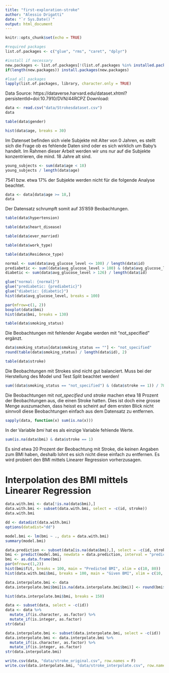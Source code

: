```yaml
---
title: "first-exploration-stroke"
author: "Alessio Drigatti"
date: "`r Sys.Date()`"
output: html_document
---
```


```r
knitr::opts_chunk$set(echo = TRUE)
```

```r
#required packages
list.of.packages <- c("glue", "rms", "caret", "dplyr")

#install if necessary
new.packages <- list.of.packages[!(list.of.packages %in% installed.packages()[,"Package"])]
if(length(new.packages)) install.packages(new.packages)

#load all packages
lapply(list.of.packages, library, character.only = TRUE)
```


Data Source: https://dataverse.harvard.edu/dataset.xhtml?persistentId=doi:10.7910/DVN/44RCPZ
Download: 

```r
data <- read.csv("data/Strokesdataset.csv")
data
```

```r
table(data$gender)
```

```r
hist(data$age, breaks = 30)
```
Im Datenset befinden sich viele Subjekte mit Alter von 0 Jahren, es stellt sich
die Frage ob es fehlende Daten sind oder es sich wirklich um Baby's handelt. Im
Rahmen dieser Arbeit werden wir uns nur auf die Subjekte konzentrieren, die mind.
18 Jahre alt sind.

```r
young_subjects <- sum(data$age < 18)
young_subjects / length(data$age)
```
7541 bzw. etwa 17% der Subjekte werden nicht für die folgende Analyse beachtet.

```r
data <- data[data$age >= 18,]
data
```
Der Datensatz schrumpft somit auf 35'859 Beobachtungen.

```r
table(data$hypertension)
```
```r
table(data$heart_disease)
```
```r
table(data$ever_married)
```

```r
table(data$work_type)
```
```r
table(data$Residence_type)
```
```r
normal <- sum(data$avg_glucose_level <= 100) / length(data$id)
prediabetic <- sum((data$avg_glucose_level > 100) & (data$avg_glucose_level <= 126)) / length(data$id)
diabetic <- sum(data$avg_glucose_level > 126) / length(data$id)

glue("normal: {normal}")
glue("prediabetic: {prediabetic}")
glue("diabetic: {diabetic}")
hist(data$avg_glucose_level, breaks = 100)
```

```r
par(mfrow=c(1, 2))
boxplot(data$bmi)
hist(data$bmi, breaks = 130)
```
```r
table(data$smoking_status)
```
Die Beobachtungen mit fehlender Angabe werden mit "not_specified" ergänzt.

```r
data$smoking_status[data$smoking_status == ""] <- "not_specified"
round(table(data$smoking_status) / length(data$id), 2)
```

```r
table(data$stroke)
```

Die Beobachtungen mit Strokes sind nicht gut balanciert. Muss bei der Herstellung
des Model und Test Split beachtet werden!



```r
sum((data$smoking_status == "not_specified") & (data$stroke == 1)) / 781
```
Die Beobachtungen mit *not_specified* und *stroke* machen etwa 18 Prozent der
Beobachtungen aus, die einen Stroke hatten. Dies ist doch eine grosse Menge
auszumachen, dass heisst es scheint auf dem ersten Blick nicht sinnvoll diese
Beobachtungen einfach aus dem Datensatz zu entfernen.


```r
sapply(data, function(x) sum(is.na(x)))
```

In der Variable *bmi* hat es als einzige Variable fehlende Werte.

```r
sum(is.na(data$bmi) & data$stroke == 1)
```

Es sind etwa 20 Prozent der Beobachtung mit Stroke, die keinen Angaben zum BMI
haben, deshalb lohnt es sich nicht diese einfach zu entfernen. Es wird probiert 
den BMI mittels Linearer Regression vorherzusagen.

# Interpolation des BMI mittels Linearer Regression
```r
data.with.bmi <- data[!is.na(data$bmi),]
data.with.bmi <- subset(data.with.bmi, select = -c(id, stroke))
data.with.bmi
```

```r
dd <- datadist(data.with.bmi)
options(datadist="dd")

model.bmi <- lm(bmi ~ ., data = data.with.bmi)
summary(model.bmi)
```

```r
data.prediction <- subset(data[is.na(data$bmi),], select = -c(id, stroke))
bmi <- predict(model.bmi, newdata = data.prediction, interval = "prediction")
bmi <- as.data.frame(bmi)
par(mfrow=c(1,2))
hist(bmi$fit, breaks = 100, main = "Predicted BMI", xlim = c(10, 80))
hist(data.with.bmi$bmi, breaks = 100, main = "Given BMI", xlim = c(10, 80))
```

```r
data.interpolate.bmi <- data
data.interpolate.bmi$bmi[is.na(data.interpolate.bmi$bmi)] <- round(bmi$fit, 2)
```

```r
hist(data.interpolate.bmi$bmi, breaks = 150)
```

```r
data <- subset(data, select = -c(id))
data <- data %>%
  mutate_if(is.character, as.factor) %>%
  mutate_if(is.integer, as.factor)
str(data)
```


```r
data.interpolate.bmi <- subset(data.interpolate.bmi, select = -c(id))
data.interpolate.bmi <- data.interpolate.bmi %>%
  mutate_if(is.character, as.factor) %>%
  mutate_if(is.integer, as.factor)
str(data.interpolate.bmi)
```

```r
write.csv(data, "data/stroke_original.csv", row.names = F)
write.csv(data.interpolate.bmi, "data/stroke_interpolate.csv", row.names = F)
```
















